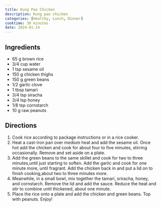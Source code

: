 ```yaml
---
title: Kung Pao Chicken
description: Kung pao chicken
categories: [Healthy, Lunch, Dinner]
cooktime: 30 minutes
date: 2024-01-14
---
```


## Ingredients

* 65 g brown rice
* 3/4 cup water
* 1 tsp sesame oil
* 150 g chicken thighs
* 150 g green beans
* 1/2 garlic clove
* 1 tbsp tamari
* 3/4 tsp siracha
* 3/4 tsp honey
* 1/8 tsp cornstarch
* 10 g raw peanuts

## Directions

1. Cook rice according to package instructions or in a rice cooker.
2. Heat a cast-iron pan over medium heat and add the sesame oil. Once hot add the chicken and cook for about four to five minutes, stirring occasionally. Remove and set aside on a plate.
3. Add the green beans to the same skillet and cook for two to three minutes,until just starting to soften. Add the garlic and cook for one minute more, until fragrant. Add the chicken back in and put a lid on to finish cooking,about two to three minutes more.
4. Meanwhile, in a small bowl, mix together the tamari, sriracha, honey, and cornstarch. Remove the lid and add the sauce. Reduce the heat and stir to combine until thickened, about one minute.
5. Place the rice onto a plate and add the chicken and green beans. Top with peanuts. Enjoy!
